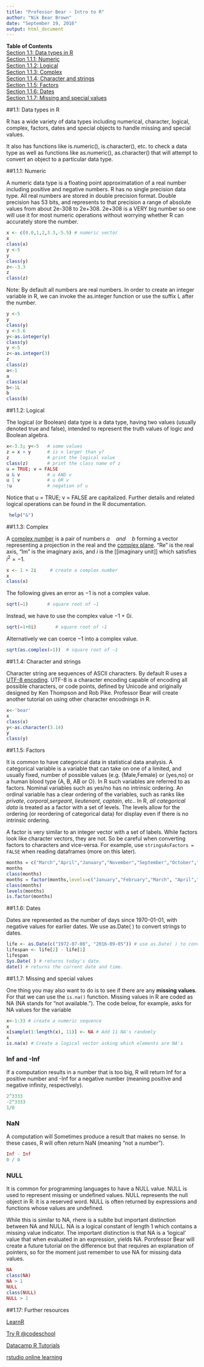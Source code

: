 ```yaml
---
title: "Professor Bear - Intro to R"
author: "Nik Bear Brown"
date: "September 19, 2016"
output: html_document
---
```



**Table of Contents**  
[Section 1.1: Data types in R](#data-types-in-r)  
[Section 1.1.1: Numeric](#numeric)  
[Section 1.1.2: Logical](#logical)  
[Section 1.1.3: Complex](#complex)  
[Section 1.1.4: Character and strings](#character-and-strings)  
[Section 1.1.5: Factors](#factors)  
[Section 1.1.6: Dates](#dates)  
[Section 1.1.7: Missing and special values](#missing-and-special-values)  

##1.1: Data types in R  

R has a wide variety of data types including numerical, character, logical, complex, factors, dates and special objects to handle missing and special values. 

It also has functions like is.numeric(), is.character(), etc. to check a data type as well as functions like as.numeric(), as.character() that will attempt to convert an object to a particular data type.

##1.1.1: Numeric  

A numeric data type is a floating point approximatation of a real number including positive and negative numbers. R has no single precision data type. All real numbers are stored in double precision format. Double precision has 53 bits, and represents to that precision a range of absolute values from about 2e-308 to 2e+308. 2e+308 is a VERY big number so one will use it for most numeric operations without worrying whether R can accurately store the number.

```r
x <- c(0.0,1,2,3.3,-5.5) # numeric vector
x
class(x)
y <-5
y
class(y)
z<--3.3
z
class(z)
```

Note: By default all numbers are real numbers. In order to create an integer variable in R, we can invoke the as.integer function or use the suffix L after the number.

```r
y <-5
y
class(y)
y <-5.6
y<-as.integer(y) 
class(y)
y <-5
z<-as.integer(3) 
z
class(z)
a<-1
a
class(a)
b<-1L
b
class(b)
```

##1.1.2: Logical 

The logical (or Boolean) data type is a data type, having two values (usually denoted true and false), intended to represent the truth values of logic and Boolean algebra. 
 
```r
x<-3.3; y<-5   # some values 
z = x > y      # is x larger than y? 
z              # print the logical value 
class(z)       # print the class name of z 
u = TRUE; v = FALSE
u & v          # u AND v 
u | v          # u OR v 
!u             # negation of u 
```


Notice that u = TRUE; v = FALSE are capitalized. Further details and related logical operations can be found in the R documentation.

```r
 help("&")
```

##1.1.3: Complex  

A [complex number](https://en.wikipedia.org/wiki/Complex_number) is a pair of numbers $a \quad and \quad b$ forming a vector representing a projection in the real and the [complex plane](https://en.wikipedia.org/wiki/Complex_plane). "Re" is the real axis, "Im" is the imaginary axis, and $i$ is the [[imaginary unit]] which satisfies $i^2 = −1$.  

```r
x <- 1 + 2i     # create a complex number 
x
class(x)
```

The following gives an error as −1 is not a complex value.

```r
sqrt(−1)       # square root of −1 
```

Instead, we have to use the complex value −1 + 0$i$.

```r
sqrt(−1+0i)       # square root of −1 
```

Alternatively we can coerce −1 into a complex value.

```r
sqrt(as.complex(−1))  # square root of −1 
```


##1.1.4: Character and strings

Character string are sequences of ASCII characters. By default R uses a [UTF-8 encoding](https://en.wikipedia.org/wiki/UTF-8). UTF-8 is a character encoding capable of encoding all possible characters, or code points, defined by Unicode and originally designed by Ken Thompson and Rob Pike. Professor Bear will create another tutorial on using other character encodnings in R. 

```r
x<-'bear'
x
class(x)
y<-as.character(3.14)
y
class(y)
```

##1.1.5: Factors  

It is common to have categorical data in statistical data analysis. A categorical variable is a variable that can take on one of a limited, and usually fixed, number of possible values (e.g. {Male,Female} or {yes,no} or a human blood type {A, B, AB or O}. In R such variables are referred to as factors. Nominal variables such as yes/no has no intrinsic ordering. An ordinal variable has a clear ordering of the variables, such as ranks like *private*, *corporal*,*sergeant*, *lieutenant*, *captain*, etc.. In R, *all categorical data* is treated as a factor with a set of levels. The levels allow for the ordering (or reordering of categorical data) for display even if there is no intrinsic ordering.

A factor is very similar to an integer vector with a set of labels. While factors look like character vectors, they are not. So be careful when converting factors to characters and vice-versa. For example, use `stringsAsFactors = FALSE` when reading dataframes (more on this later).


```r
months = c("March","April","January","November","September","October","June","August","February","May","July","December")
months
class(months)
months = factor(months,levels=c("January","February","March", "April","May","June","July","August","September","October","November","December"),ordered=TRUE)
class(months)
levels(months)
is.factor(months)
```



##1.1.6: Dates  

Dates are represented as the number of days since 1970-01-01, with negative values for earlier dates. We use as.Date( ) to convert strings to dates.

```r
life <- as.Date(c("1972-07-08", "2016-09-05")) # use as.Date( ) to convert strings to dates 
lifespan <- life[2] - life[1]
lifespan
Sys.Date( ) # returns today's date. 
date() # returns the current date and time.
```

##1.1.7: Missing and special values  

One thing you may also want to do is to see if there are any **missing values**. For that we can use the `is.na()` function. Missing values in R are coded as NA (NA stands for “not available.”). The code below, for example, asks for NA values for the variable 


```r
x<-1:33 # create a numeric sequence
x
x[sample(1:length(x), 11)] <- NA # Add 11 NA's randomly
x
is.na(x) # Create a logical vector asking which elements are NA's 
```


### Inf and -Inf

If a computation results in a number that is too big, R will return Inf for a positive number and -Inf for a negative number (meaning positive and negative infinity, respectively).

```r
2^3333
-2^3333
1/0
```


### NaN

A computation will Sometimes produce a result that makes no sense.  In these cases, R will often return NaN (meaning “not a number”).

```r
Inf - Inf
0 / 0
```


### NULL

It is common for programming languages to have a NULL value. NULL is used to represent missing or undefined values. NULL represents the null object in R: it is a reserved word. NULL is often returned by expressions and functions whose values are undefined.

While this is similar to NA, rhere is a sublte but important distinction between  NA and NULL. NA is a logical constant of length 1 which contains a missing value indicator. The important distinction is that NA is a ‘logical’ value that when evaluated in an expression, yields NA. Porofessor Bear will create a future tutorial on the difference but that requires an explanation of pointers, so for the moment just remember to use NA for missing data values.

```r
NA
class(NA)
NA > 1
NULL
class(NULL)
NULL > 1
```

##1.17: Further resources  

[LearnR](https://youtu.be/p3i7Kz6C_-4?list=PLFAYD0dt5xCwDNFdrqeNoU9t-nhAWkbKe)  


[Try R @codeschool](http://tryr.codeschool.com)  

[Datacamp R Tutorials](https://www.datacamp.com/)   


[rstudio online learning](https://www.rstudio.com/online-learning/)  

